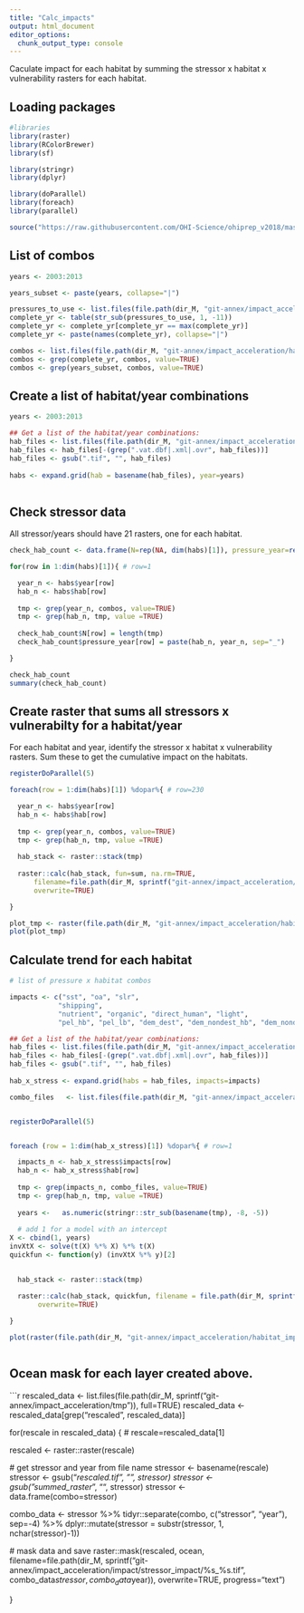 ```yaml
---
title: "Calc_impacts"
output: html_document
editor_options: 
  chunk_output_type: console
---
```


Caculate impact for each habitat by summing the stressor x habitat x vulnerability rasters for each habitat.

## Loading packages

```r
#libraries
library(raster)
library(RColorBrewer)
library(sf)

library(stringr)
library(dplyr)

library(doParallel)
library(foreach)
library(parallel)

source("https://raw.githubusercontent.com/OHI-Science/ohiprep_v2018/master/src/R/spatial_common.R")


```


## List of combos
```r


years <- 2003:2013

years_subset <- paste(years, collapse="|")

pressures_to_use <- list.files(file.path(dir_M, "git-annex/impact_acceleration/hab_stressor_combo"))
complete_yr <- table(str_sub(pressures_to_use, 1, -11))
complete_yr <- complete_yr[complete_yr == max(complete_yr)]
complete_yr <- paste(names(complete_yr), collapse="|")

combos <- list.files(file.path(dir_M, "git-annex/impact_acceleration/hab_stressor_combo"), full=TRUE)
combos <- grep(complete_yr, combos, value=TRUE)
combos <- grep(years_subset, combos, value=TRUE)

```


## Create a list of habitat/year combinations

```r
years <- 2003:2013

## Get a list of the habitat/year combinations:
hab_files <- list.files(file.path(dir_M, "git-annex/impact_acceleration/habitats"))
hab_files <- hab_files[-(grep(".vat.dbf|.xml|.ovr", hab_files))]
hab_files <- gsub(".tif", "", hab_files)
  
habs <- expand.grid(hab = basename(hab_files), year=years)
  
```

## Check stressor data
All stressor/years should have 21 rasters, one for each habitat.

```r

check_hab_count <- data.frame(N=rep(NA, dim(habs)[1]), pressure_year=rep(NA, dim(habs)[1]))

for(row in 1:dim(habs)[1]){ # row=1

  year_n <- habs$year[row]
  hab_n <- habs$hab[row]
  
  tmp <- grep(year_n, combos, value=TRUE)
  tmp <- grep(hab_n, tmp, value =TRUE)
  
  check_hab_count$N[row] = length(tmp)
  check_hab_count$pressure_year[row] = paste(hab_n, year_n, sep="_")

}

check_hab_count
summary(check_hab_count)

```

## Create raster that sums all stressors x vulnerabilty for a habitat/year
For each habitat and year, identify the stressor x habitat x vulnerability rasters.  Sum these to get the cumulative impact on the habitats.  

```r

registerDoParallel(5)

foreach(row = 1:dim(habs)[1]) %dopar%{ # row=230

  year_n <- habs$year[row]
  hab_n <- habs$hab[row]
  
  tmp <- grep(year_n, combos, value=TRUE)
  tmp <- grep(hab_n, tmp, value =TRUE)
  
  hab_stack <- raster::stack(tmp)
  
  raster::calc(hab_stack, fun=sum, na.rm=TRUE,
      filename=file.path(dir_M, sprintf("git-annex/impact_acceleration/habitat_impact/hab_impact/%s_%s.tif", hab_n, year_n)), 
      overwrite=TRUE)

}

plot_tmp <- raster(file.path(dir_M, "git-annex/impact_acceleration/habitat_impact/hab_impact/cum_impact_surface_waters_2013.tif"))
plot(plot_tmp)

```

## Calculate trend for each habitat

```r

# list of pressure x habitat combos

impacts <- c("sst", "oa", "slr", 
            "shipping",
            "nutrient", "organic", "direct_human", "light",
            "pel_hb", "pel_lb", "dem_dest", "dem_nondest_hb", "dem_nondest_lb", "art_fish")

## Get a list of the habitat/year combinations:
hab_files <- list.files(file.path(dir_M, "git-annex/impact_acceleration/habitats"))
hab_files <- hab_files[-(grep(".vat.dbf|.xml|.ovr", hab_files))]
hab_files <- gsub(".tif", "", hab_files)
  
hab_x_stress <- expand.grid(habs = hab_files, impacts=impacts)

combo_files   <- list.files(file.path(dir_M, "git-annex/impact_acceleration/hab_stressor_combo"), full=TRUE)


registerDoParallel(5)


foreach (row = 1:dim(hab_x_stress)[1]) %dopar%{ # row=1

  impacts_n <- hab_x_stress$impacts[row]
  hab_n <- hab_x_stress$hab[row]
  
  tmp <- grep(impacts_n, combo_files, value=TRUE)
  tmp <- grep(hab_n, tmp, value =TRUE)
  
  years <-   as.numeric(stringr::str_sub(basename(tmp), -8, -5))
  
  # add 1 for a model with an intercept
X <- cbind(1, years)
invXtX <- solve(t(X) %*% X) %*% t(X)
quickfun <- function(y) (invXtX %*% y)[2]

  
  hab_stack <- raster::stack(tmp)

  raster::calc(hab_stack, quickfun, filename = file.path(dir_M, sprintf("git-annex/impact_acceleration/habitat_impact/hab_trend/%s_%s_trend.tif", hab_n, impacts_n)),
       overwrite=TRUE)
  
}

plot(raster(file.path(dir_M, "git-annex/impact_acceleration/habitat_impact/hab_trend/beach_sst_trend.tif")))



```


## Ocean mask for each layer created above.
```r
rescaled_data <- list.files(file.path(dir_M, sprintf("git-annex/impact_acceleration/tmp")), full=TRUE)
rescaled_data <- rescaled_data[grep("rescaled", rescaled_data)]

for(rescale in rescaled_data) { # rescale=rescaled_data[1]
  
 rescaled <- raster::raster(rescale)

 # get stressor and year from file name
stressor <- basename(rescale)
 stressor <- gsub("_rescaled.tif", "", stressor)
 stressor <- gsub("summed_raster_", "", stressor)
 stressor <- data.frame(combo=stressor)
 
 combo_data <- stressor %>% 
   tidyr::separate(combo, c("stressor", "year"), sep=-4) %>%
   dplyr::mutate(stressor = substr(stressor, 1, nchar(stressor)-1))
 
 # mask data and save
 raster::mask(rescaled, ocean,
                 filename=file.path(dir_M, sprintf("git-annex/impact_acceleration/impact/stressor_impact/%s_%s.tif", 
                                                   combo_data$stressor, combo_data$year)),
                 overwrite=TRUE, progress="text")
 
}
